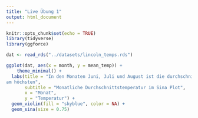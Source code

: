 ```yaml
---
title: "Live Übung 1"
output: html_document
---
```


```r
knitr::opts_chunk$set(echo = TRUE)
library(tidyverse)
library(ggforce)

dat <- read_rds("../datasets/lincoln_temps.rds")

```


```r
ggplot(dat, aes(x = month, y = mean_temp)) +
    theme_minimal() +
  labs(title = "In den Monaten Juni, Juli und August ist die durchschnittliche Temperatur
am höchsten", 
       subtitle = "Monatliche Durchschnittstemperatur im Sina Plot",
       x = "Monat",
       y = "Temperatur") +
  geom_violin(fill = "skyblue", color = NA) + 
  geom_sina(size = 0.75) 
```
